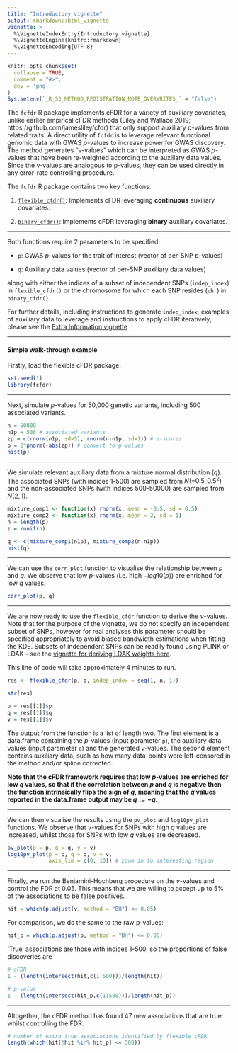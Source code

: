 ```yaml
---
title: "Introductory vignette"
output: rmarkdown::html_vignette
vignette: >
  %\VignetteIndexEntry{Introductory vignette}
  %\VignetteEngine{knitr::rmarkdown}
  %\VignetteEncoding{UTF-8}
---
```


```r
knitr::opts_chunk$set(
  collapse = TRUE,
  comment = "#>",
  dev = 'png'
)
Sys.setenv(`_R_S3_METHOD_REGISTRATION_NOTE_OVERWRITES_` = "false")
```

The `fcfdr` R package implements cFDR for a variety of auxiliary covariates, unlike earlier empirical cFDR methods (Liley and Wallace 2019; https://github.com/jamesliley/cfdr) that only support auxiliary $p$-values from related traits. A direct utility of `fcfdr` is to leverage relevant functional genomic data with GWAS $p$-values to increase power for GWAS discovery. The method generates "v-values" which can be interpreted as GWAS $p$-values that have been re-weighted according to the auxiliary data values. Since the v-values are analogous to p-values, they can be used directly in any error-rate controlling procedure.

The `fcfdr` R package contains two key functions:

1. [`flexible_cfdr()`](https://annahutch.github.io/fcfdr/reference/flexible_cfdr.html): Implements cFDR leveraging $\textbf{continuous}$ auxiliary covariates.

2. [`binary_cfdr()`](https://annahutch.github.io/fcfdr/reference/binary_cfdr.html): Implements cFDR leveraging $\textbf{binary}$ auxiliary covariates.

---

Both functions require 2 parameters to be specified:

* `p`: GWAS $p$-values for the trait of interest (vector of per-SNP $p$-values)

* `q`: Auxiliary data values (vector of per-SNP auxiliary data values)

along with either the indices of a subset of independent SNPs (`indep_index`) in `flexible_cfdr()` or the chromosome for which each SNP resides (`chr`) in `binary_cfdr()`.

For further details, including instructions to generate `indep_index`, examples of auxiliary data to leverage and instructions to apply cFDR iteratively, please see the [Extra Information vignette](https://annahutch.github.io/fcfdr/articles/extra-information.html)

---

#### Simple walk-through example

Firstly, load the flexible cFDR package:

```r
set.seed(1)
library(fcfdr)
```

---

Next, simulate $p$-values for 50,000 genetic variants, including 500 associated variants.

```r
n = 50000
n1p = 500 # associated variants
zp = c(rnorm(n1p, sd=5), rnorm(n-n1p, sd=1)) # z-scores
p = 2*pnorm(-abs(zp)) # convert to p-values
hist(p)
```

---

We simulate relevant auxiliary data from a mixture normal distribution ($q$). The associated SNPs (with indices 1-500) are sampled from $N(-0.5, 0.5^2)$ and the non-associated SNPs (with indices 500-50000) are sampled from $N(2,1)$.

```r
mixture_comp1 <- function(x) rnorm(x, mean = -0.5, sd = 0.5)
mixture_comp2 <- function(x) rnorm(x, mean = 2, sd = 1)
n = length(p)
z = runif(n)

q <- c(mixture_comp1(n1p), mixture_comp2(n-n1p))
hist(q)
```

---

We can use the `corr_plot` function to visualise the relationship between $p$ and $q$. We observe that low $p$-values (i.e. high $-log10(p)$) are enriched for low $q$ values.

```r
corr_plot(p, q)
```

---

We are now ready to use the `flexible_cfdr` function to derive the $v$-values. Note that for the purpose of the vignette, we do not specify an independent subset of SNPs, however for real analyses this parameter should be specified appropriately to avoid biased bandwidth estimations when fitting the KDE. Subsets of independent SNPs can be readily found using PLINK or LDAK - see the [vignette for deriving LDAK weights here](http://dougspeed.com/calculate-weightings/). 

This line of code will take approximately 4 minutes to run.

```r
res <- flexible_cfdr(p, q, indep_index = seq(1, n, 1))
```

```r
str(res)

p = res[[1]]$p
q = res[[1]]$q
v = res[[1]]$v
```

The output from the function is a list of length two. The first element is a data.frame containing the $p$-values (input parameter `p`), the auxiliary data values (input parameter `q`) and the generated $v$-values. The second element contains auxiliary data, such as how many data-points were left-censored in the method and/or spline corrected.

**Note that the cFDR framework requires that low $p$-values are enriched for low $q$ values, so that if the correlation between $p$ and $q$ is negative then the function intrinsically flips the sign of $q$, meaning that the $q$ values reported in the data.frame output may be $q:=-q$.**

---

We can then visualise the results using the `pv_plot` and `log10pv_plot` functions. We observe that $v$-values for SNPs with high $q$ values are increased, whilst those for SNPs with low $q$ values are decreased.

```r
pv_plot(p = p, q = q, v = v)
log10pv_plot(p = p, q = q, v = v, 
             axis_lim = c(0, 10)) # zoom in to interesting region
```

---

Finally, we run the Benjamini-Hochberg procedure on the $v$-values and control the FDR at 0.05. This means that we are willing to accept up to 5% of the associations to be false positives.

```r
hit = which(p.adjust(v, method = "BH") <= 0.05)
```

For comparison, we do the same to the raw p-values:

```r
hit_p = which(p.adjust(p, method = "BH") <= 0.05)
```

'True' associations are those with indices 1-500, so the proportions of false discoveries are

```r
# cFDR
1 - (length(intersect(hit,c(1:500)))/length(hit)) 

# p-value
1 - (length(intersect(hit_p,c(1:500)))/length(hit_p))
```

---

Altogether, the cFDR method has found 47 new associations that are true whilst controlling the FDR.

```r
# number of extra true associations identified by flexible cFDR
length(which(hit[!hit %in% hit_p] <= 500))
```
